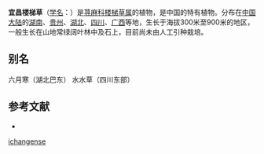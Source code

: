 {{Speciesbox
| name = 宜昌楼梯草
| status = 
| status_system = 
| image =
| genus = Elatostema
| species = ichangense
| authority = H. Schröter
}}

'''宜昌楼梯草'''（[[学名|学名]]：{{lang|la|''Elatostema ichangense''}}）是[[荨麻科|荨麻科]][[楼梯草属|楼梯草属]]的植物，是中国的特有植物。分布在[[中国大陆|中国大陆]]的[[湖南|湖南]]、[[贵州|贵州]]、[[湖北|湖北]]、[[四川|四川]]、[[广西|广西]]等地，生长于海拔300米至900米的地区，一般生长在山地常绿阔叶林中及石上，目前尚未由人工引种栽培。

== 别名 ==
六月寒（湖北巴东） 水水草（四川东部）

== 参考文献 ==
<div class="references-small">
* {{cite web| url =http://www.bioinfo.cn/db05/KmzwSpecies.php?action=view&id=23186| title =宜昌楼梯草| work =《中国高等植物数据库全库》| publisher =中国科学院微生物研究所| author =昆明植物研究所| accessdate =2009-02-25| deadurl =yes| archiveurl =https://web.archive.org/web/20160305001915/http://www.bioinfo.cn/db05/KmzwSpecies.php?action=view&id=23186| archivedate =2016-03-05}}
</div>
{{Taxonbar|from=Q10949008}}

{{DEFAULTSORT:Elatostema ichangense}}
[[Category:楼梯草属|ichangense]]


{{Urticaceae-stub}}